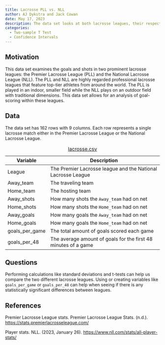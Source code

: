 ```yaml
---
title: Lacrosse PLL vs. NLL
author: AJ Dykstra and Jack Cowan
date: May 17, 2023
description: The data set looks at both lacrosse leagues, their respective teams, and their shot and goal amounts. 
categories:
  - Two-sample T Test
  - Confidence Intervals
---
```


## Motivation

This data set examines the goals and shots in two prominent lacrosse leagues: the Premier Lacrosse League (PLL) and the National Lacrosse League (NLL). The PLL and NLL are highly regarded professional lacrosse leagues that feature top-tier athletes from around the world. The PLL is played in an indoor, smaller field while the NLL plays on an outdoor field with traditional dimensions. This data set allows for an analysis of goal-scoring within these leagues.

## Data

The data set has 162 rows with 9 columns. Each row represents a single lacrosse match either in the Premier Lacrosse League or the National Lacrosse League.

| Variable       | Description                                                    |
|------------------|------------------------------------------------------|
| League         | The Premier Lacrosse league and the National Lacrosse League   |
| Away_team      | The traveling team                                             |
| Home_team      | The hosting team                                               |
| Away_shots     | How many shots the `Away_team` had on net                      |
| Home_shots     | How many shots the `Home_team` had on net                      |
| Away_goals     | How many goals the `Away_team` had on net                      |
| Home_goals     | How many goals the `Home_team` had on net                      |
| goals_per_game | The total amount of goals scored each game                     |
| goals_per_48   | The average amount of goals for the first 48 minutes of a game |

: [lacrosse.csv](../data/lacrosse.csv)

## Questions

Performing calculations like standard deviations and t-tests can help us compare the two different lacrosse leagues. Using or creating variables like `goals_per_game` or `goals_per_48` can help when seeing if there is any statistically significant differences between leagues.

## References

Premier Lacrosse League stats. Premier Lacrosse League Stats. (n.d.). <https://stats.premierlacrosseleague.com/>

Player stats. NLL. (2023, January 26). <https://www.nll.com/stats/all-player-stats/>
